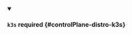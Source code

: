 


<details className="config-field" data-expandable="true" open>
<summary>

#### `k3s` <span className="config-field-required" data-required="false">required</span> <span className="config-field-type"></span> <span className="config-field-default"></span> <span className="config-field-enum"></span> {#controlPlane-distro-k3s}



</summary>

<PartialK3sreference />


</details>
